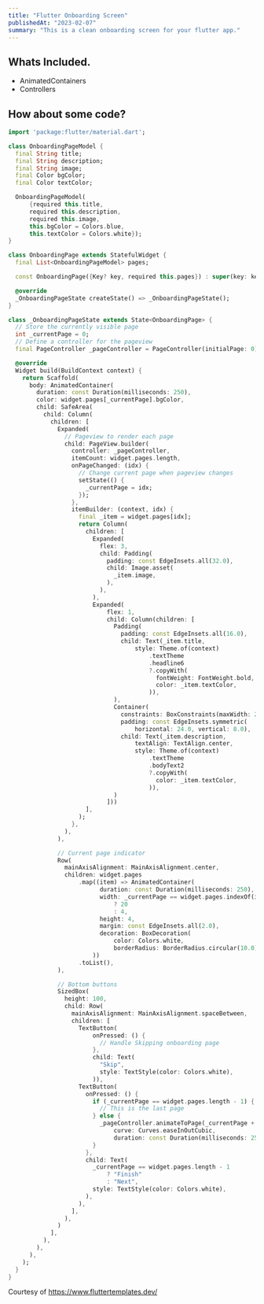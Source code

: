 ```yaml
---
title: "Flutter Onboarding Screen"
publishedAt: "2023-02-07"
summary: "This is a clean onboarding screen for your flutter app."
---
```


## Whats Included.

- AnimatedContainers
- Controllers

## How about some code?

```dart
import 'package:flutter/material.dart';

class OnboardingPageModel {
  final String title;
  final String description;
  final String image;
  final Color bgColor;
  final Color textColor;

  OnboardingPageModel(
      {required this.title,
      required this.description,
      required this.image,
      this.bgColor = Colors.blue,
      this.textColor = Colors.white});
}

class OnboardingPage extends StatefulWidget {
  final List<OnboardingPageModel> pages;

  const OnboardingPage({Key? key, required this.pages}) : super(key: key);

  @override
  _OnboardingPageState createState() => _OnboardingPageState();
}

class _OnboardingPageState extends State<OnboardingPage> {
  // Store the currently visible page
  int _currentPage = 0;
  // Define a controller for the pageview
  final PageController _pageController = PageController(initialPage: 0);

  @override
  Widget build(BuildContext context) {
    return Scaffold(
      body: AnimatedContainer(
        duration: const Duration(milliseconds: 250),
        color: widget.pages[_currentPage].bgColor,
        child: SafeArea(
          child: Column(
            children: [
              Expanded(
                // Pageview to render each page
                child: PageView.builder(
                  controller: _pageController,
                  itemCount: widget.pages.length,
                  onPageChanged: (idx) {
                    // Change current page when pageview changes
                    setState(() {
                      _currentPage = idx;
                    });
                  },
                  itemBuilder: (context, idx) {
                    final _item = widget.pages[idx];
                    return Column(
                      children: [
                        Expanded(
                          flex: 3,
                          child: Padding(
                            padding: const EdgeInsets.all(32.0),
                            child: Image.asset(
                              _item.image,
                            ),
                          ),
                        ),
                        Expanded(
                            flex: 1,
                            child: Column(children: [
                              Padding(
                                padding: const EdgeInsets.all(16.0),
                                child: Text(_item.title,
                                    style: Theme.of(context)
                                        .textTheme
                                        .headline6
                                        ?.copyWith(
                                          fontWeight: FontWeight.bold,
                                          color: _item.textColor,
                                        )),
                              ),
                              Container(
                                constraints: BoxConstraints(maxWidth: 280),
                                padding: const EdgeInsets.symmetric(
                                    horizontal: 24.0, vertical: 8.0),
                                child: Text(_item.description,
                                    textAlign: TextAlign.center,
                                    style: Theme.of(context)
                                        .textTheme
                                        .bodyText2
                                        ?.copyWith(
                                          color: _item.textColor,
                                        )),
                              )
                            ]))
                      ],
                    );
                  },
                ),
              ),

              // Current page indicator
              Row(
                mainAxisAlignment: MainAxisAlignment.center,
                children: widget.pages
                    .map((item) => AnimatedContainer(
                          duration: const Duration(milliseconds: 250),
                          width: _currentPage == widget.pages.indexOf(item)
                              ? 20
                              : 4,
                          height: 4,
                          margin: const EdgeInsets.all(2.0),
                          decoration: BoxDecoration(
                              color: Colors.white,
                              borderRadius: BorderRadius.circular(10.0)),
                        ))
                    .toList(),
              ),

              // Bottom buttons
              SizedBox(
                height: 100,
                child: Row(
                  mainAxisAlignment: MainAxisAlignment.spaceBetween,
                  children: [
                    TextButton(
                        onPressed: () {
                          // Handle Skipping onboarding page
                        },
                        child: Text(
                          "Skip",
                          style: TextStyle(color: Colors.white),
                        )),
                    TextButton(
                      onPressed: () {
                        if (_currentPage == widget.pages.length - 1) {
                          // This is the last page
                        } else {
                          _pageController.animateToPage(_currentPage + 1,
                              curve: Curves.easeInOutCubic,
                              duration: const Duration(milliseconds: 250));
                        }
                      },
                      child: Text(
                        _currentPage == widget.pages.length - 1
                            ? "Finish"
                            : "Next",
                        style: TextStyle(color: Colors.white),
                      ),
                    ),
                  ],
                ),
              )
            ],
          ),
        ),
      ),
    );
  }
}

```

Courtesy of https://www.fluttertemplates.dev/
